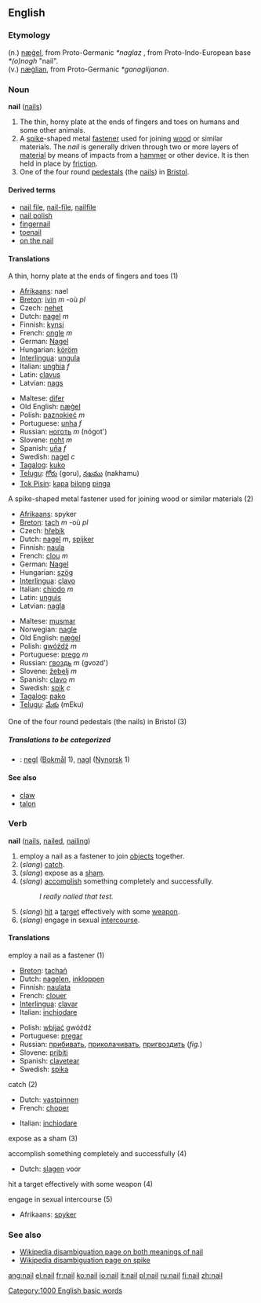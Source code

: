 {{wikipedia}}
==English==

===Etymology===
(n.) {{OE.}} [[nægel|næġel]], from Proto-Germanic ''*naglaz'' , from Proto-Indo-European base ''*(o)nogh'' "nail".<br>
(v.) {{OE.}} [[næglian|næġlian]], from Proto-Germanic ''*ganaglijanan''.

===Noun===
'''nail''' ([[nails]])

#The thin, horny plate at the ends of fingers and toes on humans and some other animals.
#A [[spike]]-shaped metal [[fastener]] used for joining [[wood]] or similar materials.  The ''nail'' is generally driven through two or more layers of [[material]] by means of impacts from a [[hammer]] or other device.  It is then held in place by [[friction]].
#One of the four round [[pedestal]]s (the [[nails]]) in [[Bristol]]. 

====Derived terms====
*[[nail file]], [[nail-file]], [[nailfile]]
*[[nail polish]]
*[[fingernail]]
*[[toenail]]
*[[on the nail]]

====Translations====
;A thin, horny plate at the ends of fingers and toes (1)
{{top}}
*[[Afrikaans]]: nael
*[[Breton]]: [[ivin]] ''m'' -où ''pl''
*Czech: [[nehet]] {{m}}
*Dutch: [[nagel]] ''m''
*Finnish: [[kynsi]]
*French: [[ongle]] ''m''
*German: [[Nagel]] {{m}}
*Hungarian: [[köröm]]
*[[Interlingua]]: [[ungula]]
*Italian: [[unghia]] ''f''
*Latin: [[clavus]]
*Latvian: [[nags]] {{m}}
{{mid}}
*Maltese: [[difer]]
*Old English: [[nægel|næġel]]
*Polish: [[paznokieć]] ''m''
*Portuguese: [[unha]] ''f''
*Russian: [[ноготь]] ''m'' (nógot')
*Slovene: [[noht]] ''m''
*Spanish: [[uña]] ''f''
*Swedish: [[nagel]] ''c''
*[[Tagalog]]: [[kuko]]
*[[Telugu]]: [[గోరు]] (goru), [[నఖము]] (nakhamu)
*[[Tok Pisin]]: [[kapa]] [[bilong]] [[pinga]]
{{bottom}}

;A spike-shaped metal fastener used for joining wood or similar materials (2)
{{top}}
*[[Afrikaans]]: spyker
*[[Breton]]: [[tach]] ''m'' -où ''pl''
*Czech: [[hřebík]] {{m}}
*Dutch: [[nagel]] ''m'', [[spijker]]
*Finnish: [[naula]]
*French: [[clou]] ''m''
*German: [[Nagel]] {{m}}
*Hungarian: [[szög]]
*[[Interlingua]]: [[clavo]]
*Italian: [[chiodo]] ''m''
*Latin: [[unguis]]
*Latvian: [[nagla]] {{f}}
{{mid}}
*Maltese: [[musmar]]
*Norwegian: [[nagle]]
*Old English: [[nægel|næġel]]
*Polish: [[gwóźdź]] ''m''
*Portuguese: [[prego]] ''m''
*Russian: [[гвоздь]] ''m'' (gvozd')
*Slovene: [[žebelj]] ''m''
*Spanish: [[clavo]] ''m''
*Swedish: [[spik]] ''c''
*[[Tagalog]]: [[pako]]
*[[Telugu]]: [[మేకు]] (mEku)
{{bottom}}

;One of the four round pedestals (the nails) in Bristol (3)
{{top}}
{{mid}}
{{bottom}}

=====Translations to be categorized=====
{{checktrans}}

*{{ttbc|Norwegian}}: [[negl]] ([[Bokmål]] 1), [[nagl]] ([[Nynorsk]] 1)

====See also====
*[[claw]]
*[[talon]]

===Verb===
'''nail''' ([[nails]], [[nailed]], [[nailing]])

#employ a nail as a fastener to join [[objects]] together.
#(''slang'') [[catch]].
#(''slang'') expose as a [[sham]].
#(''slang'') [[accomplish]] something completely and successfully.  
#:''I really nailed that test.''
#(''slang'') [[hit]] a [[target]] effectively with some [[weapon]].
#(''slang'') engage in sexual [[intercourse]].

====Translations====
;employ a nail as a fastener (1)
{{top}}
*[[Breton]]: [[tachañ]]
*Dutch: [[nagelen]], [[inkloppen]]
*Finnish: [[naulata]]
*French: [[clouer]]
*[[Interlingua]]: [[clavar]]
*Italian: [[inchiodare]]
{{mid}}
*Polish: [[wbijać]] gwóźdź
*Portuguese: [[pregar]]
*Russian: [[прибивать]], [[приколачивать]], [[пригвоздить]] (''fig.'')
*Slovene: [[pribiti]]
*Spanish: [[clavetear]]
*Swedish: [[spika]]
{{bottom}}

;catch (2)
{{top}}
*Dutch: [[vastpinnen]]
*French: [[choper]]
{{mid}}
*Italian: [[inchiodare]]
{{bottom}}

;expose as a sham (3)
{{top}}
{{mid}}
{{bottom}}

;accomplish something completely and successfully (4)
{{top}}
*Dutch: [[slagen]] voor
{{mid}}
{{bottom}}

;hit a target effectively with some weapon (4)
{{top}}
{{mid}}
{{bottom}}

;engage in sexual intercourse (5)
{{top}}
*Afrikaans: [[spyker]]
{{mid}}
{{bottom}}

===See also===
*[[w:Nail|Wikipedia disambiguation page on both meanings of nail]]
*[[w:Spike|Wikipedia disambiguation page on spike]]

[[Category:1000 English basic words]]

[[ang:nail]]
[[el:nail]]
[[fr:nail]]
[[ko:nail]]
[[io:nail]]
[[it:nail]]
[[pl:nail]]
[[ru:nail]]
[[fi:nail]]
[[zh:nail]]